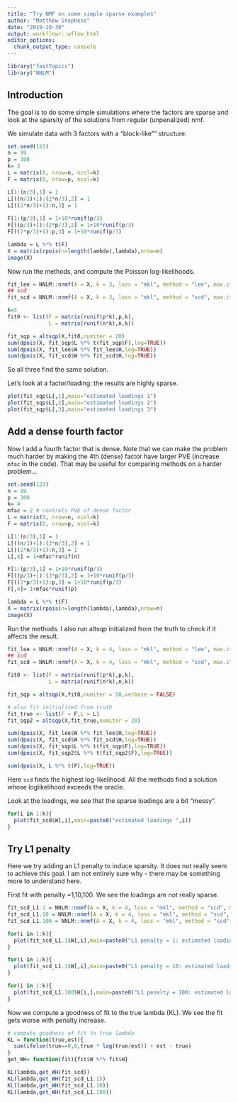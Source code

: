 ```yaml
---
title: "Try NMF on some simple sparse examples"
author: "Matthew Stephens"
date: "2019-10-30"
output: workflowr::wflow_html
editor_options:
  chunk_output_type: console
---
```


```r
library("fastTopics")
library("NNLM") 
```

## Introduction

The goal is to do some simple simulations where the factors are sparse
and look at the sparsity of the solutions from regular (unpenalized) nmf.

We simulate data with 3 factors with a "block-like"" structure.
```r

set.seed(123)
n = 99
p = 300
k= 3
L = matrix(0, nrow=n, ncol=k)
F = matrix(0, nrow=p, ncol=k)

L[1:(n/3),1] = 1
L[((n/3)+1):(2*n/3),2] = 1
L[((2*n/3)+1):n,3] = 1
  
F[1:(p/3),1] = 1+10*runif(p/3)
F[((p/3)+1):(2*p/3),2] = 1+10*runif(p/3)
F[((2*p/3)+1):p,3] = 1+10*runif(p/3)

lambda = L %*% t(F)
X = matrix(rpois(n=length(lambda),lambda),nrow=n)
image(X)
```

Now run the methods, and compute the Poisson log-likelihoods.
```r
fit_lee = NNLM::nnmf(A = X, k = 3, loss = "mkl", method = "lee", max.iter = 10000)
## scd
fit_scd = NNLM::nnmf(A = X, k = 3, loss = "mkl", method = "scd", max.iter = 10000)

k=3
fit0 <- list(F = matrix(runif(p*k),p,k),
             L = matrix(runif(n*k),n,k))

fit_sqp = altsqp(X,fit0,numiter = 20)
sum(dpois(X, fit_sqp$L %*% t(fit_sqp$F),log=TRUE))
sum(dpois(X, fit_lee$W %*% fit_lee$H,log=TRUE))
sum(dpois(X, fit_scd$W %*% fit_scd$H,log=TRUE))
```

So all three find the same solution. 

Let's look at a factor/loading: the results are highly sparse.
```r
plot(fit_sqp$L[,1],main="estimated loadings 1")
plot(fit_sqp$L[,2],main="estimated loadings 2")
plot(fit_sqp$L[,3],main="estimated loadings 3")
```


## Add a dense fourth factor

Now I add a fourth factor that is dense.
Note that we can make the problem much harder
by making the 4th (dense) factor have larger PVE (increase `mfac` in the code).
That may be useful for comparing methods on a harder problem...
```r
set.seed(123)
n = 99
p = 300
k= 4
mfac = 2 # controls PVE of dense factor
L = matrix(0, nrow=n, ncol=k)
F = matrix(0, nrow=p, ncol=k)

L[1:(n/3),1] = 1
L[((n/3)+1):(2*n/3),2] = 1
L[((2*n/3)+1):n,3] = 1
L[,4] = 1+mfac*runif(n)

F[1:(p/3),1] = 1+10*runif(p/3)
F[((p/3)+1):(2*p/3),2] = 1+10*runif(p/3)
F[((2*p/3)+1):p,3] = 1+10*runif(p/3)
F[,4]= 1+mfac*runif(p)

lambda = L %*% t(F)
X = matrix(rpois(n=length(lambda),lambda),nrow=n)
image(X)
```

Run the methods. I also run altsqp initialized from the truth to check if it affects the result.
```r
fit_lee = NNLM::nnmf(A = X, k = 4, loss = "mkl", method = "lee", max.iter = 10000)
## scd
fit_scd = NNLM::nnmf(A = X, k = 4, loss = "mkl", method = "scd", max.iter = 10000)

fit0 <- list(F = matrix(runif(p*k),p,k),
             L = matrix(runif(n*k),n,k))

fit_sqp = altsqp(X,fit0,numiter = 50,verbose = FALSE)

# also fit initialized from truth
fit_true <- list(F = F,L = L)
fit_sqp2 = altsqp(X,fit_true,numiter = 20)

sum(dpois(X, fit_lee$W %*% fit_lee$H,log=TRUE))
sum(dpois(X, fit_scd$W %*% fit_scd$H,log=TRUE))
sum(dpois(X, fit_sqp$L %*% t(fit_sqp$F),log=TRUE))
sum(dpois(X, fit_sqp2$L %*% t(fit_sqp2$F),log=TRUE))

sum(dpois(X, L %*% t(F),log=TRUE))
```


Here `scd` finds the highest log-likelihood. All the methods find a solution
whose loglikelihood exceeds the oracle.

Look at the loadings, we see that the sparse loadings are a bit "messy".
```r
for(i in 1:k){
  plot(fit_scd$W[,i],main=paste0("estimated loadings ",i))
}
```


## Try L1 penalty


Here we try adding an L1 penalty to induce sparsity. It does not really seem to achieve this goal. I am not entirely sure why - there  may be something more to understand here.

First fit with penalty =1,10,100. We see the loadings are not really sparse.

```r
fit_scd_L1.1 = NNLM::nnmf(A = X, k = 4, loss = "mkl", method = "scd", max.iter = 10000, alpha=c(0,0,1))
fit_scd_L1.10 = NNLM::nnmf(A = X, k = 4, loss = "mkl", method = "scd", max.iter = 10000, alpha=c(0,0,10))
fit_scd_L1.100 = NNLM::nnmf(A = X, k = 4, loss = "mkl", method = "scd", max.iter = 10000, alpha=c(0,0,100))

for(i in 1:k){
  plot(fit_scd_L1.1$W[,i],main=paste0("L1 penalty = 1: estimated loadings ",i))
}

for(i in 1:k){
  plot(fit_scd_L1.1$W[,i],main=paste0("L1 penalty = 10: estimated loadings ",i))
}

for(i in 1:k){
  plot(fit_scd_L1.100$H[i,],main=paste0("L1 penalty = 100: estimated loadings ",i))
}
```

Now we compute a goodness of fit to the true lambda (KL). We see the fit gets worse with penalty increase.

```r
# compute goodness of fit to true lambda
KL = function(true,est){
  sum(ifelse(true==0,0,true * log(true/est)) + est - true)
}
get_WH= function(fit){fit$W %*% fit$H}

KL(lambda,get_WH(fit_scd))
KL(lambda,get_WH(fit_scd_L1.1))
KL(lambda,get_WH(fit_scd_L1.10))
KL(lambda,get_WH(fit_scd_L1.100))
```



